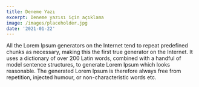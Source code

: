 ```yaml
---
title: Deneme Yazı
excerpt: Deneme yazısı için açıklama
image: /images/placeholder.jpg
date: '2021-01-22'
---
```


All the Lorem Ipsum generators on the Internet tend to repeat predefined chunks as necessary, making this the first true generator on the Internet. It uses a dictionary of over 200 Latin words, combined with a handful of model sentence structures, to generate Lorem Ipsum which looks reasonable. The generated Lorem Ipsum is therefore always free from repetition, injected humour, or non-characteristic words etc.
